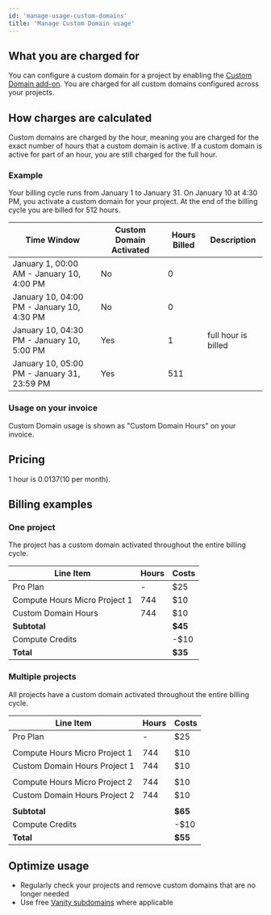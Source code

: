 ```yaml
---
id: 'manage-usage-custom-domains'
title: 'Manage Custom Domain usage'
---
```


## What you are charged for
You can configure a custom domain for a project by enabling the [Custom Domain add-on](/docs/guides/platform/custom-domains). You are charged for all custom domains configured across your projects.

## How charges are calculated
Custom domains are charged by the hour, meaning you are charged for the exact number of hours that a custom domain is active. If a custom domain is active for part of an hour, you are still charged for the full hour.

### Example
Your billing cycle runs from January 1 to January 31. On January 10 at 4:30 PM, you activate a custom domain for your project. At the end of the billing cycle you are billed for 512 hours.

| Time Window                                 | Custom Domain Activated | Hours Billed | Description         |
|---------------------------------------------|-------------------------|--------------|---------------------|
| January 1, 00:00 AM - January 10, 4:00 PM   | No                      | 0            |                     |
| January 10, 04:00 PM - January 10, 4:30 PM  | No                      | 0            |                     |
| January 10, 04:30 PM - January 10, 5:00 PM  | Yes                     | 1            | full hour is billed |
| January 10, 05:00 PM - January 31, 23:59 PM | Yes                     | 511          |                     |


### Usage on your invoice
Custom Domain usage is shown as "Custom Domain Hours" on your invoice.

## Pricing
1 hour is $0.0137 ($10 per month).

## Billing examples
### One project
The project has a custom domain activated throughout the entire billing cycle.

| Line Item                     | Hours | Costs   |
|-------------------------------|-------|---------|
| Pro Plan                      | -     | $25     |
| Compute Hours Micro Project 1 | 744   | $10     |
| Custom Domain Hours           | 744   | $10     |
| **Subtotal**                  |       | **$45** |
| Compute Credits               |       | -$10    |
| **Total**                     |       | **$35** |

### Multiple projects
All projects have a custom domain activated throughout the entire billing cycle.

| Line Item                     | Hours | Costs   |
|-------------------------------|-------|---------|
| Pro Plan                      | -     | $25     |
|                               |       |         |
| Compute Hours Micro Project 1 | 744   | $10     |
| Custom Domain Hours Project 1 | 744   | $10     |
|                               |       |         |
| Compute Hours Micro Project 2 | 744   | $10     |
| Custom Domain Hours Project 2 | 744   | $10     |
|                               |       |         |
| **Subtotal**                  |       | **$65** |
| Compute Credits               |       | -$10    |
| **Total**                     |       | **$55** |

## Optimize usage
- Regularly check your projects and remove custom domains that are no longer needed
- Use free [Vanity subdomains](/docs/guides/platform/custom-domains#vanity-subdomains) where applicable

